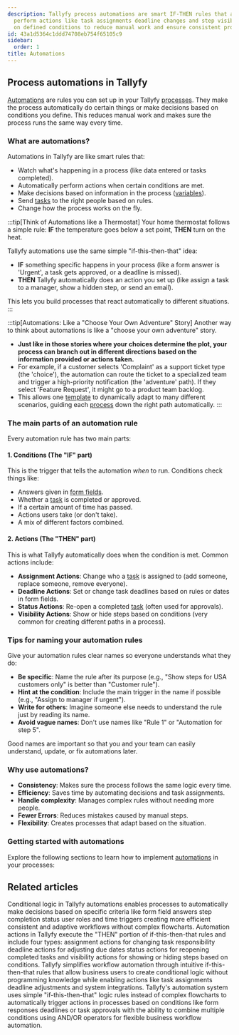 ```yaml
---
description: Tallyfy process automations are smart IF-THEN rules that automatically
  perform actions like task assignments deadline changes and step visibility based
  on defined conditions to reduce manual work and ensure consistent process execution.
id: 43a1d5364c1ddd74708eb754f65105c9
sidebar:
  order: 1
title: Automations
---
```


## Process automations in Tallyfy

[Automations](/products/pro/documenting/templates/automations/) are rules you can set up in your Tallyfy [processes](/products/pro/tracking-and-tasks/processes/). They make the process automatically do certain things or make decisions based on conditions you define. This reduces manual work and makes sure the process runs the same way every time.

### What are automations?

Automations in Tallyfy are like smart rules that:
- Watch what's happening in a process (like data entered or tasks completed).
- Automatically perform actions when certain conditions are met.
- Make decisions based on information in the process ([variables](/products/pro/documenting/templates/variables/)).
- Send [tasks](/products/pro/tracking-and-tasks/tasks/) to the right people based on rules.
- Change how the process works on the fly.

:::tip[Think of Automations like a Thermostat]
Your home thermostat follows a simple rule: **IF** the temperature goes below a set point, **THEN** turn on the heat.

Tallyfy automations use the same simple "if-this-then-that" idea:

- **IF** something specific happens in your process (like a form answer is 'Urgent', a task gets approved, or a deadline is missed).
- **THEN** Tallyfy automatically does an action you set up (like assign a task to a manager, show a hidden step, or send an email).

This lets you build processes that react automatically to different situations.
:::

:::tip[Automations: Like a "Choose Your Own Adventure" Story]
Another way to think about automations is like a "choose your own adventure" story.

- **Just like in those stories where your choices determine the plot, your process can branch out in different directions based on the information provided or actions taken.**
- For example, if a customer selects 'Complaint' as a support ticket type (the 'choice'), the automation can route the ticket to a specialized team and trigger a high-priority notification (the 'adventure' path). If they select 'Feature Request', it might go to a product team backlog.
- This allows one [template](/products/pro/documenting/templates/) to dynamically adapt to many different scenarios, guiding each [process](/products/pro/tracking-and-tasks/processes/) down the right path automatically.
:::

### The main parts of an automation rule

Every automation rule has two main parts:

#### 1. Conditions (The "IF" part)
This is the trigger that tells the automation *when* to run. Conditions check things like:
- Answers given in [form fields](/products/pro/tracking-and-tasks/tasks/what-are-form-fields-in-tallyfy/).
- Whether a [task](/products/pro/tracking-and-tasks/tasks/) is completed or approved.
- If a certain amount of time has passed.
- Actions users take (or don't take).
- A mix of different factors combined.

#### 2. Actions (The "THEN" part)
This is what Tallyfy automatically does when the condition is met. Common actions include:
- **Assignment Actions**: Change who a [task](/products/pro/tracking-and-tasks/tasks/) is assigned to (add someone, replace someone, remove everyone).
- **Deadline Actions**: Set or change task deadlines based on rules or dates in form fields.
- **Status Actions**: Re-open a completed [task](/products/pro/tracking-and-tasks/tasks/) (often used for approvals).
- **Visibility Actions**: Show or hide steps based on conditions (very common for creating different paths in a process).

### Tips for naming your automation rules

Give your automation rules clear names so everyone understands what they do:

- **Be specific**: Name the rule after its purpose (e.g., "Show steps for USA customers only" is better than "Customer rule").
- **Hint at the condition**: Include the main trigger in the name if possible (e.g., "Assign to manager if urgent").
- **Write for others**: Imagine someone else needs to understand the rule just by reading its name.
- **Avoid vague names**: Don't use names like "Rule 1" or "Automation for step 5".

Good names are important so that you and your team can easily understand, update, or fix automations later.

### Why use automations?

- **Consistency**: Makes sure the process follows the same logic every time.
- **Efficiency**: Saves time by automating decisions and task assignments.
- **Handle complexity**: Manages complex rules without needing more people.
- **Fewer Errors**: Reduces mistakes caused by manual steps.
- **Flexibility**: Creates processes that adapt based on the situation.

### Getting started with automations

Explore the following sections to learn how to implement [automations](/products/pro/documenting/templates/automations/) in your processes:


<PageTree />


## Related articles
<CardGrid>
<LinkTitleCard header="<b>Automations > Conditionals</b>" href="/products/pro/documenting/templates/automations/conditionals/" > Conditional logic in Tallyfy automations enables processes to automatically make decisions based on specific criteria like form field answers step completion status user roles and time triggers creating more efficient consistent and adaptive workflows without complex flowcharts. </LinkTitleCard>
<LinkTitleCard header="<b>Automations > Actions</b>" href="/products/pro/documenting/templates/automations/actions/" > Automation actions in Tallyfy execute the "THEN" portion of if-this-then-that rules and include four types: assignment actions for changing task responsibility deadline actions for adjusting due dates status actions for reopening completed tasks and visibility actions for showing or hiding steps based on conditions. </LinkTitleCard>
<LinkTitleCard header="<b>Features > If-this-then-that</b>" href="/products/pro/tutorials/features/if-this-then-that/" > Tallyfy simplifies workflow automation through intuitive if-this-then-that rules that allow business users to create conditional logic without programming knowledge while enabling actions like task assignments deadline adjustments and system integrations. </LinkTitleCard>
<LinkTitleCard header="<b>Automations > Logic operations explained</b>" href="/products/pro/documenting/templates/automations/logic-explained/" > Tallyfy's automation system uses simple "if-this-then-that" logic rules instead of complex flowcharts to automatically trigger actions in processes based on conditions like form responses deadlines or task approvals with the ability to combine multiple conditions using AND/OR operators for flexible business workflow automation. </LinkTitleCard>
</CardGrid>